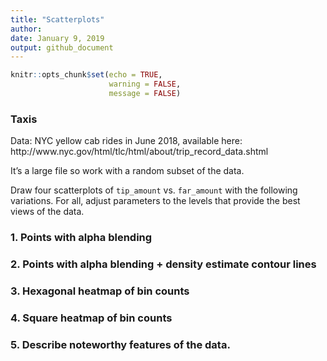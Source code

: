 ```yaml
---
title: "Scatterplots"
author: 
date: January 9, 2019
output: github_document
---
```


```r
knitr::opts_chunk$set(echo = TRUE, 
                      warning = FALSE,
                      message = FALSE)
```


### Taxis

Data: NYC yellow cab rides in June 2018, available here: http://www.nyc.gov/html/tlc/html/about/trip_record_data.shtml

It's a large file so work with a random subset of the data.  

Draw four scatterplots of `tip_amount` vs. `far_amount` with the following variations. For all, adjust parameters to the levels that provide the best views of the data.

### 1. Points with alpha blending


### 2. Points with alpha blending + density estimate contour lines


### 3. Hexagonal heatmap of bin counts


### 4. Square heatmap of bin counts 


### 5. Describe noteworthy features of the data.

